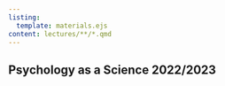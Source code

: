 ```yaml
---
listing:
  template: materials.ejs
content: lectures/**/*.qmd
---
```


## Psychology as a Science 2022/2023
<!--
If you're looking for the 2021/2022 or 2020/2021 version of this course
then please follow the following link:
[https://.netlify.app/](https://paas-archive.netlify.app/)
-->

